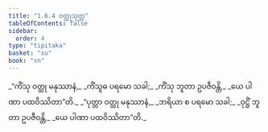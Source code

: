 ```yaml
---
title: "1.6.4 ဝတ္ထုသုတ္တ"
tableOfContents: false
sidebar:
  order: 4
type: "tipitaka"
basket: "su"
book: "sn"
---
```



<DynamicBreadcrumb />

<Division number="54" book="sn" e="ch" v="18" p="287">

<Paragraph number="294" type="verses" book="sn">
_“ကိံသု ဝတ္ထု မနုဿာနံ,_  
_ကိံသူဓ ပရမော သခါ;_  
_ကိံသု ဘူတာ ဥပဇီဝန္တိ,_  
_ယေ ပါဏာ ပထဝိဿိတာ”တိ._  

</Paragraph>

<Paragraph number="295" type="verses" book="sn">
_“ပုတ္တာ ဝတ္ထု မနုဿာနံ,_  
_ဘရိယာ စ ပရမော သခါ;_  
_ဝုဋ္ဌိံ ဘူတာ ဥပဇီဝန္တိ,_  
_ယေ ပါဏာ ပထဝိဿိတာ”တိ._
</Paragraph>
</Division>